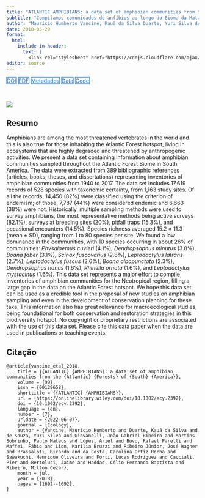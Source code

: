 ```yaml
---
title: "ATLANTIC AMPHIBIANS: a data set of amphibian communities from the Atlantic Forests of South America"
subtitle: "Compilamos comunidades de anfíbios ao longo do Bioma da Mata Atântica."
author: "Maurício Humberto Vancine, Kauã da Silva Duarte, Yuri Silva de Souza, João Gabriel Ribeiro Giovanelli, Paulo Mateus Martins‐Sobrinho, Ariel López, Rafael Parelli Bovo, Fábio Maffei, Marília Bruzzi Lion, José Wagner Ribeiro Júnior, Ricardo Brassaloti, Carolina Ortiz Rocha da Costa, Henrique Oliveira Sawakuchi, Lucas Rodriguez Forti, Pier Cacciali, Jaime Bertoluci, Célio Fernando Baptista Haddad, Milton Cezar Ribeiro"
date: 2018-05-29
format:
  html:
    include-in-header: 
      text: |
        <link rel="stylesheet" href="https://cdnjs.cloudflare.com/ajax/libs/font-awesome/6.5.0/css/all.min.css">
editor: source
---
```


<div class="mt-4 d-flex flex-row flex-wrap gap-1 justify-content-left justify-content-sm-start" role="group" aria-label="Links">
  <a href="https://doi.org/10.1002/ecy.2392" class="btn btn-custom text-capitalize" target="_blank"><i class="ai ai-doi me-1"></i>DOI</a>
  <a href="/publications/2018-vancine-etal.pdf" class="btn btn-custom text-capitalize" target="_blank"><i class="bi bi-file-earmark-pdf me-1"></i>PDF</a>
  <a href="/publications/2018-vancine-etal-metadata.pdf" class="btn btn-custom text-capitalize" target="_blank"><i class="bi bi-file-earmark-pdf me-1"></i>Metadados</a>
  <a href="https://esajournals.onlinelibrary.wiley.com/action/downloadSupplement?doi=10.1002%2Fecy.2392&file=ecy2392-sup-0001-DataS1.zip" class="btn btn-custom text-capitalize" target="_blank"><i class="fas fa-database me-1"></i>Data</a>
  <a href="https://github.com/mauriciovancine/ATLANTIC-AMPHIBIANS" class="btn btn-custom text-capitalize" target="_blank"><i class="fab fa-github me-1"></i>Code</a>
</div>

<style>
  .btn-custom {
    background-color: white;
    border: 1px solid #1c6cbe; /* Borda azul */
    color: #1c6cbe; /* Texto azul */
    transition: background-color 0.3s, color 0.3s;
  }
  .btn-custom:hover {
    background-color: #1c6cbe; /* Cor de fundo azul ao passar o mouse */
    color: white; /* Texto branco */
  }
</style>

<br> 

![](featured.png)

## Resumo

Amphibians are among the most threatened vertebrates in the world and this is also true for those inhabiting the Atlantic Forest hotspot, living in ecosystems that are highly degraded and threatened by anthropogenic activities. We present a data set containing information about amphibian communities sampled throughout the Atlantic Forest Biome in South America. The data were extracted from 389 bibliographic references (articles, books, theses, and dissertations) representing inventories of amphibian communities from 1940 to 2017. The data set includes 17,619 records of 528 species with taxonomic certainty, from 1,163 study sites. Of all the records, 14,450 (82%) were classified using the criterion of endemism; of those, 7,787 (44%) were considered endemic and 6,663 (38%) were not. Historically, multiple sampling methods were used to survey amphibians, the most representative methods being active surveys (82.1%), surveys at breeding sites (20%), pitfall traps (15.3%), and occasional encounters (14.5%). Species richness averaged 15.2 ± 11.3 (mean ± SD), ranging from 1 to 80 species per site. We found a low dominance in the communities, with 10 species occurring in about 26% of communities: *Physalaemus cuvieri* (4.1%), *Dendropsophus minutus* (3.8%), *Boana faber* (3.1%), *Scinax fuscovarius* (2.8%), *Leptodactylus latrans* (2.7%), *Leptodactylus fuscus* (2.6%), *Boana albopunctata* (2.3%), *Dendropsophus nanus* (1.6%), *Rhinella ornata* (1.6%), and *Leptodactylus mystacinus* (1.6%). This data set represents a major effort to compile inventories of amphibian communities for the Neotropical region, filling a large gap in the data on the Atlantic Forest hotspot. We hope this data set can be used as a credible tool in the proposal of new studies on amphibian sampling and even in the development of conservation planning for these taxa. This information also has great relevance for macroecological studies, being foundational for both conservation and restoration strategies in this biodiversity hotspot. No copyright or proprietary restrictions are associated with the use of this data set. Please cite this data paper when the data are used in publications or teaching events.

## Citação

```         
@article{vancine_etal_2018,
    title = {{ATLANTIC} {AMPHIBIANS}: a data set of amphibian communities from the {Atlantic} {Forests} of {South} {America}},
    volume = {99},
    issn = {00129658},
    shorttitle = {{ATLANTIC} {AMPHIBIANS}},
    url = {https://onlinelibrary.wiley.com/doi/10.1002/ecy.2392},
    doi = {10.1002/ecy.2392},
    language = {en},
    number = {7},
    urldate = {2022-06-07},
    journal = {Ecology},
    author = {Vancine, Maurício Humberto and Duarte, Kauã da Silva and de Souza, Yuri Silva and Giovanelli, João Gabriel Ribeiro and Martins-Sobrinho, Paulo Mateus and López, Ariel and Bovo, Rafael Parelli and Maffei, Fábio and Lion, Marília Bruzzi and Ribeiro Júnior, José Wagner and Brassaloti, Ricardo and da Costa, Carolina Ortiz Rocha and Sawakuchi, Henrique Oliveira and Forti, Lucas Rodriguez and Cacciali, Pier and Bertoluci, Jaime and Haddad, Célio Fernando Baptista and Ribeiro, Milton Cezar},
    month = jul,
    year = {2018},
    pages = {1692--1692},
}
```
